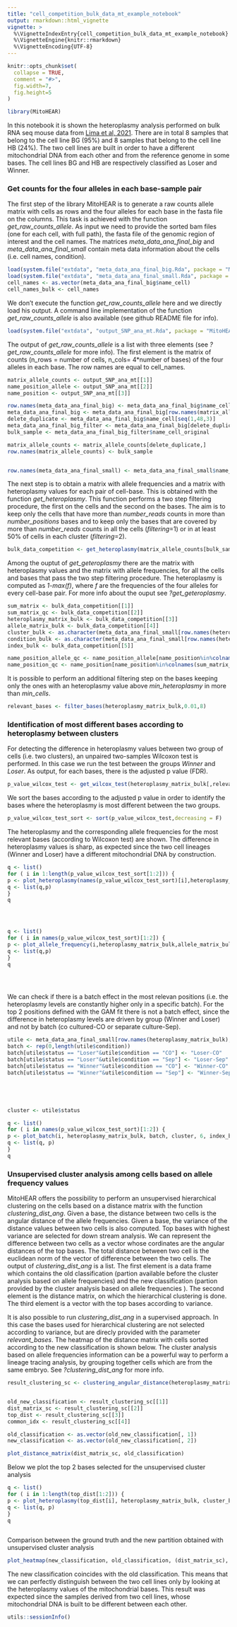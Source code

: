 ```yaml
---
title: "cell_competition_bulk_data_mt_example_notebook"
output: rmarkdown::html_vignette
vignette: >
  %\VignetteIndexEntry{cell_competition_bulk_data_mt_example_notebook}
  %\VignetteEngine{knitr::rmarkdown}
  %\VignetteEncoding{UTF-8}
---
```


```r
knitr::opts_chunk$set(
  collapse = TRUE,
  comment = "#>",
  fig.width=7, 
  fig.height=5
)


```

```r
library(MitoHEAR)
```


In this notebook it is shown the heteroplasmy analysis performed on bulk RNA seq mouse data from [Lima et al, 2021](https://www.nature.com/articles/s42255-021-00422-7).
There are in total 8 samples that belong to the cell line BG (95%) and 8 samples that belong to the cell line HB (24%). 
The two cell lines are built in order to have a different mitochondrial DNA from each other and from the reference genome in some bases.
The cell lines BG and HB are respectively classified as Loser and Winner. 

### Get counts for the four alleles in each base-sample pair


The first step of the library MitoHEAR is to generate a raw counts allele matrix with cells as rows and the four alleles for each base in the fasta file on the columns.
This task is achieved with the function *get_raw_counts_allele*. As input we need to provide the sorted bam files (one for each cell, with full path), the fasta file of the genomic region of interest and the cell names.
The matrices *meta_data_ana_final_big* and *meta_data_ana_final_small*  contain meta data information about the cells (i.e. cell names, condition). 



```r

load(system.file("extdata", "meta_data_ana_final_big.Rda", package = "MitoHEAR"))
load(system.file("extdata", "meta_data_ana_final_small.Rda", package = "MitoHEAR"))
cell_names <- as.vector(meta_data_ana_final_big$name_cell)
cell_names_bulk <- cell_names
```

We don't execute the function *get_raw_counts_allele* here and  we directly load his output. 
A command line implementation of the function *get_raw_counts_allele* is also available (see github README file for info).

```r

load(system.file("extdata", "output_SNP_ana_mt.Rda", package = "MitoHEAR"))

```


The output of *get_raw_counts_allele* is a list with three elements (see *?get_raw_counts_allele* for more info). The first element is the matrix of counts (n_rows = number of cells, n_cols= 4*number of bases) of the four alleles in each base. The row names are equal to cell_names.


```r
matrix_allele_counts <- output_SNP_ana_mt[[1]]
name_position_allele <- output_SNP_ana_mt[[2]]
name_position <- output_SNP_ana_mt[[3]]

```

```r
row.names(meta_data_ana_final_big) <- meta_data_ana_final_big$name_cell
meta_data_ana_final_big <- meta_data_ana_final_big[row.names(matrix_allele_counts),]
delete_duplicate <- meta_data_ana_final_big$name_cell[seq(1,48,3)]
meta_data_ana_final_big_filter <- meta_data_ana_final_big[delete_duplicate,]
bulk_sample <- meta_data_ana_final_big_filter$name_cell_original

matrix_allele_counts <- matrix_allele_counts[delete_duplicate,]
row.names(matrix_allele_counts) <- bulk_sample


row.names(meta_data_ana_final_small) <- meta_data_ana_final_small$name_fastq
```


The next step is to obtain a matrix with allele frequencies and a matrix with heteroplasmy values for each pair of cell-base. This is obtained with the function *get_heteroplasmy*. 
This function performs a two step filtering procedure, the first on the cells and the second on the bases. The aim is to keep only the cells that have more than *number_reads* counts in more than *number_positions* bases and to keep only the bases that are covered by more than *number_reads* counts in all the cells (*filtering*=1)  or in at least 50% of cells in each cluster (*filtering*=2).


```r

bulk_data_competition <- get_heteroplasmy(matrix_allele_counts[bulk_sample,],name_position_allele,name_position,50,2000,filtering = 1)

```

Among the ouptut of *get_geteroplasmy* there are the matrix with heteroplasmy values and the matrix with allele frequencies, for all the cells and bases that pass the two step filtering procedure. 
The heteroplasmy is computed as *1-max(f)*, where *f* are the frequencies of the four alleles for every cell-base pair.
For more info about the ouput see *?get_geteroplasmy*.

```r
sum_matrix <- bulk_data_competition[[1]]
sum_matrix_qc <- bulk_data_competition[[2]]
heteroplasmy_matrix_bulk <- bulk_data_competition[[3]]
allele_matrix_bulk <- bulk_data_competition[[4]]
cluster_bulk <- as.character(meta_data_ana_final_small[row.names(heteroplasmy_matrix_bulk),]$status)
condition_bulk <- as.character(meta_data_ana_final_small[row.names(heteroplasmy_matrix_bulk),]$condition)
index_bulk <- bulk_data_competition[[5]]
```




```r

name_position_allele_qc <- name_position_allele[name_position%in%colnames(sum_matrix_qc)]
name_position_qc <- name_position[name_position%in%colnames(sum_matrix_qc)]

```

It is possible to perform an additional filtering step on the bases keeping only the ones with an heteroplasmy value above *min_heteroplasmy* in more than *min_cells*.

```r
relevant_bases <- filter_bases(heteroplasmy_matrix_bulk,0.01,8)
```


### Identification of most different bases according to heteroplasmy between clusters
For detecting the difference in heteroplasmy values between two group of cells (i.e. two clusters), an unpaired two-samples Wilcoxon test is performed. In this case we run the test between the groups *Winner* and *Loser*. As output, for each bases, there is the adjusted p value (FDR).

```r
p_value_wilcox_test <- get_wilcox_test(heteroplasmy_matrix_bulk[,relevant_bases],cluster_bulk,"Loser","Winner" )
```

We sort the bases according to the adjusted p value in order to identify the bases where the heteroplasmy is most different between the two groups.

```r
p_value_wilcox_test_sort <- sort(p_value_wilcox_test,decreasing = F)

```

The heteroplasmy and the corresponding allele frequencies for the most relevant bases (according to Wilcoxon test) are shown. The difference in heteroplasmy values is sharp, as expected since the two cell lineages (Winner and Loser) have a different mitochondrial DNA by construction.

```r


q <- list()
for ( i in 1:length(p_value_wilcox_test_sort[1:2])) {
p <- plot_heteroplasmy(names(p_value_wilcox_test_sort)[i],heteroplasmy_matrix_bulk,cluster_bulk,index_bulk)+ggplot2::ggtitle(paste(names(p_value_wilcox_test_sort)[i],round(p_value_wilcox_test_sort[i],4),sep = "-"))
q <- list(q,p)
}
q




q <- list()
for ( i in names(p_value_wilcox_test_sort)[1:2]) {
p <- plot_allele_frequency(i,heteroplasmy_matrix_bulk,allele_matrix_bulk,cluster_bulk,name_position_qc,name_position_allele_qc,5,index_bulk)  
q <- list(q,p)
}
q


                                                            
```

We can check if there is a batch effect in the most relevan positions (i.e. the heteroplasmy levels are constantly higher only in a specific batch). For the top 2 positions defined with the GAM fit there is not a batch effect, since the difference in  heteroplasmy levels are driven by group (Winner and Loser) and not by batch (co cultured-CO or separate culture-Sep).


```r
utile <- meta_data_ana_final_small[row.names(heteroplasmy_matrix_bulk),]
batch <- rep(0,length(utile$condition))
batch[utile$status == "Loser"&utile$condition == "CO"] <- "Loser-CO"
batch[utile$status == "Loser"&utile$condition == "Sep"] <- "Loser-Sep"
batch[utile$status == "Winner"&utile$condition == "CO"] <- "Winner-CO"
batch[utile$status == "Winner"&utile$condition == "Sep"] <- "Winner-Sep"





cluster <- utile$status

q <- list()
for ( i in names(p_value_wilcox_test_sort)[1:2]) {
p <- plot_batch(i, heteroplasmy_matrix_bulk, batch, cluster, 6, index_bulk)
q <- list(q, p)
}
q


```

### Unsupervised cluster analysis among cells based on allele frequency values
MitoHEAR offers the possibility to perform an unsupervised hierarchical clustering on the cells based on a distance matrix with the function *clustering_dist_ang*. Given a base, the distance between two cells is the angular distance of the allele frequencies.
Given a base, the variance of the distance values between two cells is also computed.
Top bases with highest variance are selected for down stream analysis.
We can represent the difference between two cells as a vector whose cordinates are the angular distances of the top bases.
The total distance between two cell is the euclidean norm of the vector of difference between the two cells.
The output of *clustering_dist_ang* is a list. The first element is a data frame which contains the old classification (partion available before the cluster analysis based on allele frequencies) and the new classification (partion provided by the cluster analysis based on allele frequencies ). The second element is the distance matrix, on which the hierarchical clustering is done.
The third element is a vector with the top bases according to variance.

It is also possible to run *clustering_dist_ang* in a supervised approach. In this case the bases used for hierarchical clustering are not selected according to variance, but are direcly provided with the parameter *relevant_bases*.
The heatmap of the distance matrix with cells sorted according to the new classification is shown below.
The cluster analysis based on allele frequencies information can be a powerful way to perform a lineage tracing analysis, by grouping together cells which are from the same embryo.
See *?clustering_dist_ang* for more info.


```r
result_clustering_sc <- clustering_angular_distance(heteroplasmy_matrix_bulk, allele_matrix_bulk, cluster_bulk, length(colnames(heteroplasmy_matrix_bulk)), deepSplit_param = 1, minClusterSize_param = 8, 0.2, min_value = 0.001, index = index_bulk, relevant_bases = NULL)


old_new_classification <- result_clustering_sc[[1]]
dist_matrix_sc <- result_clustering_sc[[2]]
top_dist <- result_clustering_sc[[3]]
common_idx <- result_clustering_sc[[4]]

old_classification <- as.vector(old_new_classification[, 1])
new_classification <- as.vector(old_new_classification[, 2])

plot_distance_matrix(dist_matrix_sc, old_classification)
```



Below we plot the top 2 bases selected for the unsupervised cluster analysis

```r
q <- list()
for ( i in 1:length(top_dist[1:2])) {
p <- plot_heteroplasmy(top_dist[i], heteroplasmy_matrix_bulk, cluster_bulk, index_bulk)
q <- list(q, p)
}
q



```


Comparison between the ground truth and the new partition obtained with unsupervised cluster analysis
```r
plot_heatmap(new_classification, old_classification, (dist_matrix_sc), cluster_columns = F, cluster_rows = F, "Euclidean distance")

```


The new classification coincides with the old classification. This means that we can perfectly distinguish between the two cell lines only by looking at the heteroplasmy values of the mitochondrial bases. This result was expected since the samples derived from two cell lines, whose mitochondrial DNA is built to be different between each other.

```r
utils::sessionInfo()
```





